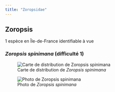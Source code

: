 ```yaml
---
title: "Zoropsidae"
---
```




## Zoropsis

1 espèce en Île-de-France identifiable à vue



### *Zoropsis spinimana* (difficulté 1)

![Carte de distribution de *Zoropsis spinimana*](https://asfra.fr/Site/User_pages/Atlas/LR_ASFRA_Zoropsidae_Zoropsis%20spinimana_2022-03-10.jpeg)

![Photo de *Zoropsis spinimana*](chemin/vers/photo.jpg)




